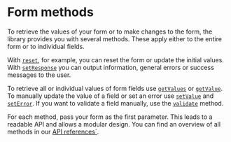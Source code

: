 
<Title>Form methods | Modular Forms</Title>
<Meta
  name="description"
  content="To retrieve the values of your form or to make changes to the form, the library provides you with several methods. These apply either to the entire form or to individual fields."
/>

# Form methods

To retrieve the values of your form or to make changes to the form, the library provides you with several methods. These apply either to the entire form or to individual fields.

With <A href="/api/reset">`reset`</A>, for example, you can reset the form or update the initial values. With <A href="/api/setresponse">`setResponse`</A> you can output information, general errors or success messages to the user.

To retrieve all or individual values of form fields use <A href="/api/getvalues">`getValues`</A> or <A href="/api/getvalue">`getValue`</A>. To manually update the value of a field or set an error use <A href="/api/setvalue">`setValue`</A> and <A href="/api/seterror">`setError`</A>. If you want to validate a field manually, use the <A href="/api/validate">`validate`</A> method.

For each method, pass your form as the first parameter. This leads to a readable API and allows a modular design. You can find an overview of all methods in our <A href="/api">API references`</A>.
